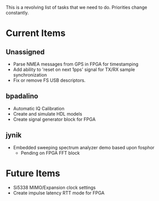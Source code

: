 This is a revolving list of tasks that we need to do.  Priorities change constantly.

= Current Items =

== Unassigned ==
* Parse NMEA messages from GPS in FPGA for timestamping
* Add ability to 'reset on next 1pps' signal for TX/RX sample synchronization
* Fix or remove FS USB descriptors.

== bpadalino ==
* Automatic IQ Calibration
* Create and simulate HDL models
* Create signal generator block for FPGA

== jynik ==
* Embedded sweeping spectrum analyzer demo based upon fosphor
** Pending on FPGA FFT block

= Future Items =
* Si5338 MIMO/Expansion clock settings
* Create impulse latency RTT mode for FPGA
